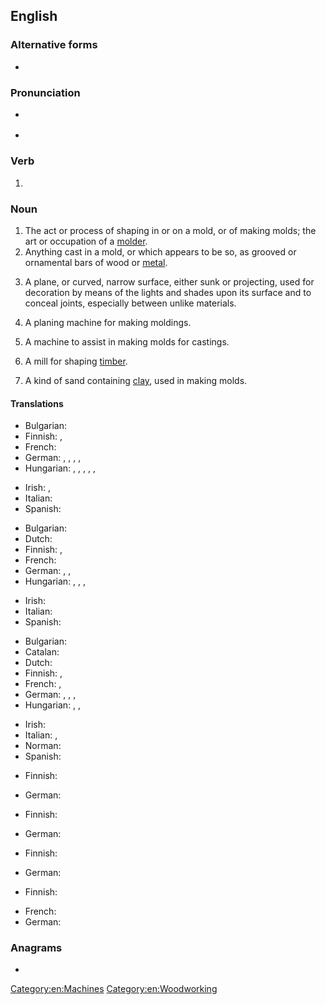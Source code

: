 ==English==

===Alternative forms===
* {{l|en|moulding}} {{qualifier|mainly UK}}

===Pronunciation===
* {{a|UK}} {{IPA|en|/ˈməʊl.dɪŋ/}}
* {{a|US}} {{IPA|en|/ˈmoʊl.dɪŋ/}}

===Verb===
{{head|en|verb form}}

# {{present participle of|en|mold|nocat=1}}

===Noun===
{{en-noun|~}} {{lb|en|American spelling}}

# The act or process of shaping in or on a mold, or of making molds; the art or occupation of a [[molder]].
# Anything cast in a mold, or which appears to be so, as grooved or ornamental bars of wood or [[metal]].
# {{lb|en|architecture}} A plane, or curved, narrow surface, either sunk or projecting, used for decoration by means of the lights and shades upon its surface and to conceal joints, especially between unlike materials.
# {{lb|en|woodwork}} A planing machine for making moldings.
# {{lb|en|founding}} A machine to assist in making molds for castings.
# {{lb|en|milling}} A mill for shaping [[timber]].
# {{lb|en|founding}} A kind of sand containing [[clay]], used in making molds.

====Translations====
{{trans-top|act or process of shaping in a mold}}
* Bulgarian: {{t|bg|формоване|n}}
* Finnish: {{t+|fi|valaminen}}, {{t+|fi|valu}}
* French: {{t+|fr|moulage|m}}
* German: {{t|de|Abformen|n}}, {{t+|de|Formen|n}}, {{t|de|Formung|f}}, {{t|de|Ausformung|f}}, {{t|de|Formverfahren|n}}
* Hungarian: {{t+|hu|öntés}}, {{t|hu|formázás}}, {{t|hu|mintázás}}, {{t|hu|megmintázás}}, {{t+|hu|formálás}}, {{t|hu|megformálás}}
{{trans-mid}}
* Irish: {{t|ga|múnlóireacht|f}}, {{t|ga|teilgeoireacht|f}}
* Italian: {{t+|it|cimasa|f}}
* Spanish: {{t+|es|moldeado|m}}
{{trans-bottom}}

{{trans-top|anything cast in a mold}}
* Bulgarian: {{t|bg|отливка|f}}
* Dutch: {{t+|nl|gietstuk|n}}
* Finnish: {{t+|fi|valos}}, {{t+|fi|valu}}
* French: {{t+|fr|moulage|m}}
* German: {{t+|de|Guss|m}}, {{t|de|Spritzling|m}}, {{t|de|Gussstück|n}}
* Hungarian: {{t+|hu|öntvény}}, {{t+|hu|forma}}, {{t+|hu|lenyomat}}, {{t+|hu|minta}}
{{trans-mid}}
* Irish: {{t|ga|múnla|m}}
* Italian: {{t+|it|cimasa|f}}
* Spanish: {{t+|es|moldura|f}}
{{trans-bottom}}

{{trans-top|architecture: narrow decorative surface}}
* Bulgarian: {{t+|bg|корниз|m}}
* Catalan: {{t+|ca|motllura|f}}
* Dutch: {{t+|nl|sierlijst|m}}
* Finnish: {{t+|fi|lista}}, {{t|fi|koristelista}}
* French: {{t+|fr|moulure|f}}, {{t+|fr|modénature|f}}
* German: {{t+|de|Leiste|f}}, {{t|de|Profilleiste|f}}, {{t+|de|Profil|n}}, {{t+|de|Zierleiste|f}}
* Hungarian: {{t|hu|díszléc}}, {{t+|hu|szegély}}, {{t|hu|párkányzat}}
{{trans-mid}}
* Irish: {{t|ga|múnláil|f}}
* Italian: {{t+|it|cimasa|f}}, {{t+|it|modanatura|f}}
* Norman: {{t|nrf|moûleuse|f}}
* Spanish: {{t+|es|moldura|f}}
{{trans-bottom}}

{{trans-top|planing machine}}
* Finnish: {{t|fi|muotohöylä}}
{{trans-mid}}
* German: {{t|de|Profilhobel|m}}
{{trans-bottom}}

{{trans-top|machine to assist in making molds}}
* Finnish: {{t|fi|muottikone}}
{{trans-mid}}
* German: {{t+|de|Formmaschine|f}}
{{trans-bottom}}

{{trans-top|mill for shaping timber}}
* Finnish: {{t|fi|muotojyrsin}}
{{trans-mid}}
* German: {{t|de|Profilfräse|f}}
{{trans-bottom}}

{{trans-top|founding: sand used for making molds}}
* Finnish: {{t|fi|valuhiekka}}
{{trans-mid}}
* French: {{t|fr|sable argileux|m}}
* German: {{t|de|Formsand|m}}
{{trans-bottom}}

===Anagrams===
* {{anagrams|en|a=dgilmno|Modglin}}

[[Category:en:Machines]]
[[Category:en:Woodworking]]